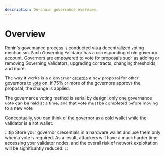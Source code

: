 ```yaml
---
description: On-chain governance overview.
---
```


# Overview
Ronin's governance process is conducted via a decentralized voting
mechanism. Each Governing Validator has a corresponding chain governor
account. Governors are empowered to vote for proposals such as
adding or removing Governing Validators, upgrading contracts,
changing thresholds, and more.

The way it works is a a governor [creates](./create.mdx) a new proposal
for other governors to [vote](./vote.mdx) on. If 75% or more of the
governors approve the proposal, the change is applied.

The governance voting method is serial by design: only one governance
vote can be held at a time, and that vote must be completed before moving
to a new vote. 

Conceptually, you can think of the governor as a cold wallet while the
validator is a hot wallet.

:::tip
Store your governor credentials in a hardware wallet and use them only
when a vote is required. As a result, attackers will have a much harder
time accessing your validator nodes, and the overall risk of network
exploitation will be significantly reduced.
:::
